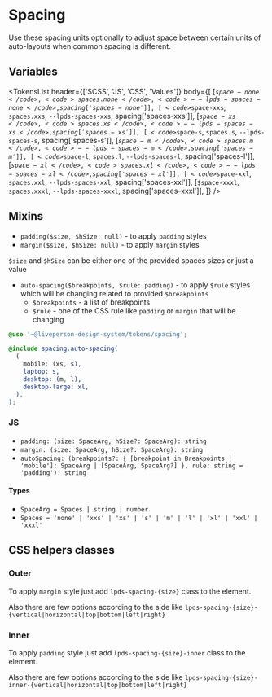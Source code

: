 


<Meta title="Tokens/Spacing" />

# Spacing

Use these spacing units optionally to adjust space between certain units of auto-layouts when common spacing is different.

## Variables

<TokensList
  header={['SCSS', 'JS', 'CSS', 'Values']}
  body={[
    [<code>$space-none</code>, <code>spaces.none</code>, <code>--lpds-spaces-none</code>, spacing['spaces-none']],
    [<code>$space-xxs</code>, <code>spaces.xxs</code>, <code>--lpds-spaces-xxs</code>, spacing['spaces-xxs']],
    [<code>$space-xs</code>, <code>spaces.xs</code>, <code>--lpds-spaces-xs</code>, spacing['spaces-xs']],
    [<code>$space-s</code>, <code>spaces.s</code>, <code>--lpds-spaces-s</code>, spacing['spaces-s']],
    [<code>$space-m</code>, <code>spaces.m</code>, <code>--lpds-spaces-m</code>, spacing['spaces-m']],
    [<code>$space-l</code>, <code>spaces.l</code>, <code>--lpds-spaces-l</code>, spacing['spaces-l']],
    [<code>$space-xl</code>, <code>spaces.xl</code>, <code>--lpds-spaces-xl</code>, spacing['spaces-xl']],
    [<code>$space-xxl</code>, <code>spaces.xxl</code>, <code>--lpds-spaces-xxl</code>, spacing['spaces-xxl']],
    [<code>$space-xxxl</code>, <code>spaces.xxxl</code>, <code>--lpds-spaces-xxxl</code>, spacing['spaces-xxxl']],
  ]}
/>

## Mixins

- `padding($size, $hSize: null)` - to apply `padding` styles
- `margin($size, $hSize: null)` - to apply `margin` styles

`$size` and `$hSize` can be either one of the provided spaces sizes or just a value

- `auto-spacing($breakpoints, $rule: padding)` - to apply `$rule` styles which will be changing related to provided `$breakpoints`
  - `$breakpoints` - a list of breakpoints
  - `$rule` - one of the CSS rule like `padding` or `margin` that will be changing

```scss
@use '~@liveperson-design-system/tokens/spacing';

@include spacing.auto-spacing(
  (
    mobile: (xs, s),
    laptop: s,
    desktop: (m, l),
    desktop-large: xl,
  ),
);
```

### JS

- `padding: (size: SpaceArg, hSize?: SpaceArg): string`
- `margin: (size: SpaceArg, hSize?: SpaceArg): string`
- `autoSpacing: (breakpoints?: { [breakpoint in Breakpoints | 'mobile']: SpaceArg | [SpaceArg, SpaceArg?] }, rule: string = 'padding'): string`

#### Types

- `SpaceArg = Spaces | string | number`
- `Spaces = 'none' | 'xxs' | 'xs' | 's' | 'm' | 'l' | 'xl' | 'xxl' | 'xxxl'`

## CSS helpers classes

### Outer

To apply `margin` style just add `lpds-spacing-{size}` class to the element.

Also there are few options according to the side like `lpds-spacing-{size}-{vertical|horizontal|top|bottom|left|right}`

### Inner

To apply `padding` style just add `lpds-spacing-{size}-inner` class to the element.

Also there are few options according to the side like `lpds-spacing-{size}-inner-{vertical|horizontal|top|bottom|left|right}`

